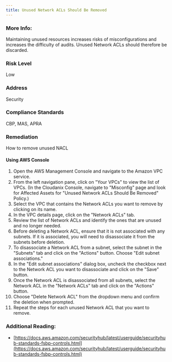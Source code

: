 ```yaml
---
title: Unused Network ACLs Should Be Removed
---
```


### More Info:

Maintaining unused resources increases risks of misconfigurations and increases the difficulty of audits. Unused Network ACLs should therefore be discarded.

### Risk Level

Low

### Address

Security

### Compliance Standards

CBP, MAS, APRA

### Remediation

How to remove unused NACL

#### Using AWS Console

1. Open the AWS Management Console and navigate to the Amazon VPC service.
2. From the left navigation pane, click on "Your VPCs" to view the list of VPCs.
    (In the Cloudanix Console, navigate to "Misconfig" page and look for Affected Assets for "Unused Network ACLs Should Be Removed" Policy.)
3. Select the VPC that contains the Network ACLs you want to remove by clicking on its name.
4. In the VPC details page, click on the "Network ACLs" tab.
5. Review the list of Network ACLs and identify the ones that are unused and no longer needed.
6. Before deleting a Network ACL, ensure that it is not associated with any subnets. If it is associated, you will need to disassociate it from the subnets before deletion.
7. To disassociate a Network ACL from a subnet, select the subnet in the "Subnets" tab and click on the "Actions" button. Choose "Edit subnet associations."
8. In the "Edit subnet associations" dialog box, uncheck the checkbox next to the Network ACL you want to disassociate and click on the "Save" button.
9. Once the Network ACL is disassociated from all subnets, select the Network ACL in the "Network ACLs" tab and click on the "Actions" button.
10. Choose "Delete Network ACL" from the dropdown menu and confirm the deletion when prompted.
11. Repeat the steps for each unused Network ACL that you want to remove.

### Additional Reading:

- [https://docs.aws.amazon.com/securityhub/latest/userguide/securityhub-standards-fsbp-controls.html](https://docs.aws.amazon.com/securityhub/latest/userguide/securityhub-standards-fsbp-controls.html)
